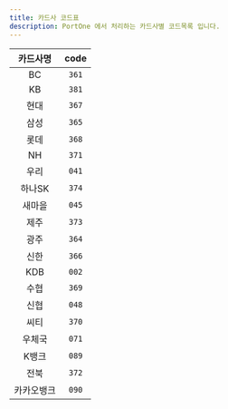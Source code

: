 ```yaml
---
title: 카드사 코드표
description: PortOne 에서 처리하는 카드사별 코드목록 입니다.
---
```



|       카드사명       |      code      |
|:----------------:|:--------------:|
|     BC      | `361` |
|     KB      | `381`    |
|     현대     | `367`      |
|     삼성     | `365`  |
|     롯데     | `368`   |
|     NH      | `371`     |
|     우리     | `041` |
|     하나SK   | `374`     |
|     새마을   |  `045`     |
|     제주    |  `373`     |
|     광주    |  `364`  |
|     신한    |   `366`   |
|     KDB    |   `002`     |
|     수협    |  `369`  |
|     신협    |  `048`   |
|     씨티    |  `370`     |
|     우체국   |  `071`     |
|     K뱅크   |  `089`     |
|     전북    |  `372`    |
|     카카오뱅크 | `090`    |\
